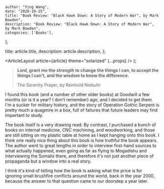 
    author: "Ying Wang",
    date: "2020-10-15",
    title: "Book Review: "Black Hawk Down: A Story of Modern War", by Mark Bowden",
    description: "Book Review: "Black Hawk Down: A Story of Modern War", by Mark Bowden",
    categories: ['Books'],
};

  title: article.title,
  description: article.description,
};

  <ArticleLayout article={article} theme="solarized" {...props} />
);

> **Lord, grant me the strength to change the things I can, to accept the things
> I can't, and the wisdom to know the difference.**
>
> The Serenity Prayer, by Reinhold Niebuhr

I found this book (and a number of other older books) at Goodwill a few months
(or is it a year? I don't remember) ago, and I decided to get them. I'm a sucker
for military history, and the story of Operation Gothic Serpent is pretty much a
quagmire in a box, full of failures that future leaders may find important to
study.

The book itself is a very drawing read. By contrast, I purchased a bunch of
books on internal medicine, CNC machining, and woodworking, and those are still
sitting on my plastic table at home as I kept hanging onto this book. I think
one really nice thing about this book is how truthful the book appears. The
author went to great lengths in order to interview first-hand sources to what
actually happened, even going as far as flying to Mogadishu and interviewing the
Somalis there, and therefore it's not just another piece of propaganda but a
window into a real story.

I think it's kind of telling how the book is asking what the price is for
ignoring small brushfire conflicts around the world, back in the year 2000,
because the answer to that question came to our doorstep a year later.
